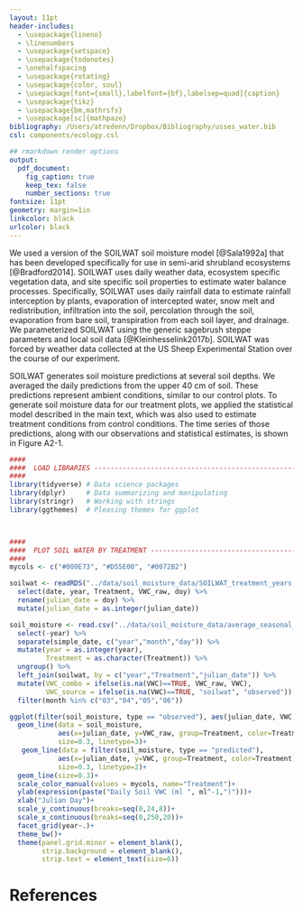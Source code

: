 ```yaml
---
layout: 11pt
header-includes:
  - \usepackage{lineno}
  - \linenumbers
  - \usepackage{setspace}
  - \usepackage{todonotes}
  - \onehalfspacing
  - \usepackage{rotating}
  - \usepackage{color, soul}
  - \usepackage[font={small},labelfont={bf},labelsep=quad]{caption}
  - \usepackage{tikz}
  - \usepackage{bm,mathrsfs}
  - \usepackage[sc]{mathpazo}
bibliography: /Users/atredenn/Dropbox/Bibliography/usses_water.bib
csl: components/ecology.csl

## rmarkdown render options
output:
  pdf_document:
    fig_caption: true
    keep_tex: false
    number_sections: true
fontsize: 11pt
geometry: margin=1in
linkcolor: black
urlcolor: black
---
```


\newcommand{\tikzcircle}[2][red,fill=red]{\tikz[baseline=-0.5ex]\draw[#1,radius=#2] (0,0) circle ;}
\renewcommand\linenumberfont{\normalfont\tiny\sffamily\color{gray}}
\renewcommand\thefigure{A2-\arabic{figure}}
\renewcommand\theequation{A2.\arabic{equation}}
\renewcommand\thetable{A2-\arabic{table}}  
\renewcommand\thesection{Section A2.\arabic{section}}

\begin{center}
\textbf{\Large{Appendix 2}} \\
A.T. Tredennick, A.R. Kleinhesselink, J.B. Taylor \& P.B. Adler \\
``Consistent ecosystem functional response across precipitation extremes in a sagebrush steppe'' \\
\emph{PeerJ}
\end{center}

\section{Details on SOILWAT predictions}

We used a version of the SOILWAT soil moisture model [@Sala1992a] that has been developed specifically for use in semi-arid shrubland ecosystems [@Bradford2014].
SOILWAT uses daily weather data, ecosystem specific vegetation data, and site specific soil properties to estimate water balance processes.
Specifically, SOILWAT uses daily rainfall data to estimate rainfall interception by plants, evaporation of intercepted water, snow melt and redistribution, infiltration into the soil, percolation through the soil, evaporation from bare soil, transpiration from each soil layer, and drainage.
We parameterized SOILWAT using the generic sagebrush steppe parameters and local soil data [@Kleinhesselink2017b].
SOILWAT was forced by weather data collected at the US Sheep Experimental Station over the course of our experiment.

SOILWAT generates soil moisture predictions at several soil depths.
We averaged the daily predictions from the upper 40 cm of soil.
These predictions represent ambient conditions, similar to our control plots.
To generate soil moisture data for our treatment plots, we applied the statistical model described in the main text, which was also used to estimate treatment conditions from control conditions.
The time series of those predictions, along with our observations and statistical estimates, is shown in Figure A2-1.


```r

####
####  LOAD LIBRARIES -----------------------------------------------------------
####
library(tidyverse) # Data science packages
library(dplyr)     # Data summarizing and manipulating
library(stringr)   # Working with strings
library(ggthemes)  # Pleasing themes for ggplot



####
####  PLOT SOIL WATER BY TREATMENT ---------------------------------------------
####
mycols <- c("#009E73", "#D55E00", "#0072B2")

soilwat <- readRDS("../data/soil_moisture_data/SOILWAT_treatment_years.RDS") %>%
  select(date, year, Treatment, VWC_raw, doy) %>%
  rename(julian_date = doy) %>%
  mutate(julian_date = as.integer(julian_date))

soil_moisture <- read.csv("../data/soil_moisture_data/average_seasonal_soil_moisture.csv") %>%
  select(-year) %>%
  separate(simple_date, c("year","month","day")) %>%
  mutate(year = as.integer(year),
         Treatment = as.character(Treatment)) %>%
  ungroup() %>%
  left_join(soilwat, by = c("year","Treatment","julian_date")) %>%
  mutate(VWC_combo = ifelse(is.na(VWC)==TRUE, VWC_raw, VWC),
         VWC_source = ifelse(is.na(VWC)==TRUE, "soilwat", "observed")) %>%
  filter(month %in% c("03","04","05","06"))

ggplot(filter(soil_moisture, type == "observed"), aes(julian_date, VWC, group=Treatment, color=Treatment))+
  geom_line(data = soil_moisture, 
            aes(x=julian_date, y=VWC_raw, group=Treatment, color=Treatment),
            size=0.3, linetype=3)+
   geom_line(data = filter(soil_moisture, type == "predicted"), 
            aes(x=julian_date, y=VWC, group=Treatment, color=Treatment),
            size=0.3, linetype=2)+
  geom_line(size=0.3)+
  scale_color_manual(values = mycols, name="Treatment")+
  ylab(expression(paste("Daily Soil VWC (ml ", ml^-1,")")))+
  xlab("Julian Day")+
  scale_y_continuous(breaks=seq(0,24,8))+
  scale_x_continuous(breaks=seq(0,250,20))+
  facet_grid(year~.)+
  theme_bw()+
  theme(panel.grid.minor = element_blank(),
        strip.background = element_blank(), 
        strip.text = element_text(size=6))

```

# References

